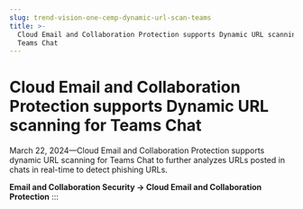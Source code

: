 ```yaml
---
slug: trend-vision-one-cemp-dynamic-url-scan-teams
title: >-
  Cloud Email and Collaboration Protection supports Dynamic URL scanning for
  Teams Chat
---
```

# Cloud Email and Collaboration Protection supports Dynamic URL scanning for Teams Chat

March 22, 2024—Cloud Email and Collaboration Protection supports dynamic URL scanning for Teams Chat to further analyzes URLs posted in chats in real-time to detect phishing URLs.

**Email and Collaboration Security → Cloud Email and Collaboration Protection**
:::
